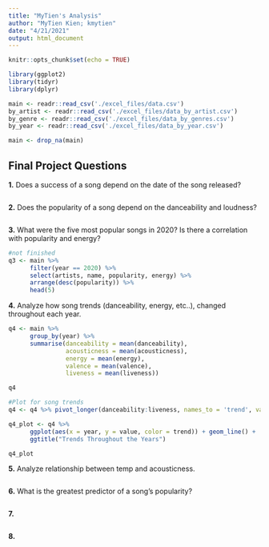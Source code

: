 ```yaml
---
title: "MyTien's Analysis"
author: "MyTien Kien; kmytien"
date: "4/21/2021"
output: html_document
---
```


```r
knitr::opts_chunk$set(echo = TRUE)
```

```r
library(ggplot2)
library(tidyr)
library(dplyr)

main <- readr::read_csv('./excel_files/data.csv')
by_artist <- readr::read_csv('./excel_files/data_by_artist.csv')
by_genre <- readr::read_csv('./excel_files/data_by_genres.csv')
by_year <- readr::read_csv('./excel_files/data_by_year.csv')

main <- drop_na(main)
```

## Final Project Questions

**1.** Does a success of a song depend on the date of the song released?
```r

```


**2.** Does the popularity of a song depend on the danceability and loudness?
```r

```


**3.** What were the five most popular songs in 2020? Is there a correlation with popularity and energy?
```r
#not finished
q3 <- main %>%
      filter(year == 2020) %>%
      select(artists, name, popularity, energy) %>%
      arrange(desc(popularity)) %>%
      head(5)

```


**4.** Analyze how song trends (danceability, energy, etc..), changed throughout each year.
```r
q4 <- main %>% 
      group_by(year) %>%
      summarise(danceability = mean(danceability),
                acousticness = mean(acousticness),
                energy = mean(energy),
                valence = mean(valence),
                liveness = mean(liveness))

q4
```

```r
#Plot for song trends
q4 <- q4 %>% pivot_longer(danceability:liveness, names_to = 'trend', values_to = 'value')

q4_plot <- q4 %>% 
      ggplot(aes(x = year, y = value, color = trend)) + geom_line() + 
      ggtitle("Trends Throughout the Years")

q4_plot
```


**5.** Analyze relationship between temp and acousticness.
```r

```


**6.** What is the greatest predictor of a song's popularity?
```r

```


**7.**
```r

```


**8.**
```r

```

